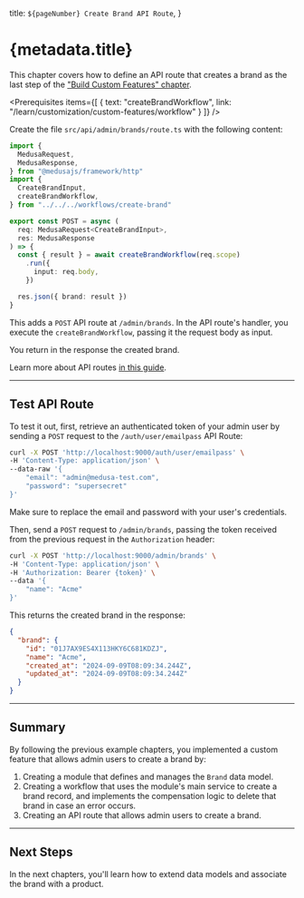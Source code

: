 
  title: `${pageNumber} Create Brand API Route`,
}

# {metadata.title}

<Note title="Example Chapter">

This chapter covers how to define an API route that creates a brand as the last step of the ["Build Custom Features" chapter](../page.mdx).

</Note>

<Prerequisites
  items={[
    {
      text: "createBrandWorkflow",
      link: "/learn/customization/custom-features/workflow"
    }
  ]}
/>

Create the file `src/api/admin/brands/route.ts` with the following content:

```ts title="src/api/admin/brands/route.ts" collapsibleLines="1-9" expandButtonLabel="Show Imports"
import {
  MedusaRequest,
  MedusaResponse,
} from "@medusajs/framework/http"
import { 
  CreateBrandInput, 
  createBrandWorkflow,
} from "../../../workflows/create-brand"

export const POST = async (
  req: MedusaRequest<CreateBrandInput>,
  res: MedusaResponse
) => {
  const { result } = await createBrandWorkflow(req.scope)
    .run({
      input: req.body,
    })

  res.json({ brand: result })
}
```

This adds a `POST` API route at `/admin/brands`. In the API route's handler, you execute the `createBrandWorkflow`, passing it the request body as input.

You return in the response the created brand.

<Note>

Learn more about API routes [in this guide](../../../basics/api-routes/page.mdx).

</Note>

---

## Test API Route

To test it out, first, retrieve an authenticated token of your admin user by sending a `POST` request to the `/auth/user/emailpass` API Route:

```bash
curl -X POST 'http://localhost:9000/auth/user/emailpass' \
-H 'Content-Type: application/json' \
--data-raw '{
    "email": "admin@medusa-test.com",
    "password": "supersecret"
}'
```

Make sure to replace the email and password with your user's credentials.

Then, send a `POST` request to `/admin/brands`, passing the token received from the previous request in the `Authorization` header:

```bash
curl -X POST 'http://localhost:9000/admin/brands' \
-H 'Content-Type: application/json' \
-H 'Authorization: Bearer {token}' \
--data '{
    "name": "Acme"
}'
```

This returns the created brand in the response:

```json title="Example Response"
{
  "brand": {
    "id": "01J7AX9ES4X113HKY6C681KDZJ",
    "name": "Acme",
    "created_at": "2024-09-09T08:09:34.244Z",
    "updated_at": "2024-09-09T08:09:34.244Z"
  }
}
```

---

## Summary

By following the previous example chapters, you implemented a custom feature that allows admin users to create a brand by:

1. Creating a module that defines and manages the `Brand` data model.
2. Creating a workflow that uses the module's main service to create a brand record, and implements the compensation logic to delete that brand in case an error occurs.
3. Creating an API route that allows admin users to create a brand.

---

## Next Steps

In the next chapters, you'll learn how to extend data models and associate the brand with a product.
